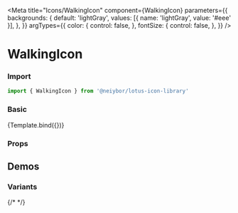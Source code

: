 
<Meta
  title="Icons/WalkingIcon"
  component={WalkingIcon}
  parameters={{
    backgrounds: {
      default: 'lightGray',
      values: [{ name: 'lightGray', value: '#eee' }],
    },
  }}
  argTypes={{
    color: {
      control: false,
    },
    fontSize: {
      control: false,
    },
  }}
/>


# WalkingIcon

<Description of={WalkingIcon} />

### Import

```ts
import { WalkingIcon } from '@neiybor/lotus-icon-library'
```

### Basic

<Canvas>
  <Story name="Simple">
    {Template.bind({})}
  </Story>
</Canvas>

### Props

<ArgsTable story="Simple" />

## Demos

### Variants

<Canvas>
  <Story name="Variants">
    <div style={{ display: 'flex', gap: 20 }}>
      {/* <WalkingIcon color="gold" fontSize="100px" /> */}
      <WalkingIcon />
    </div>
  </Story>
</Canvas>